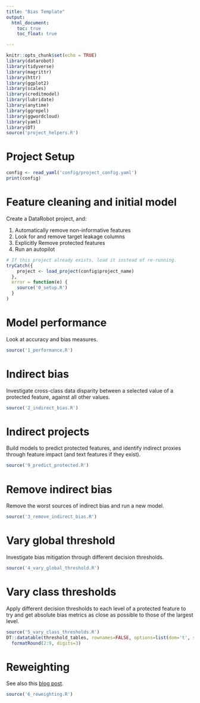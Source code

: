 ```yaml
---
title: "Bias Template"
output:
  html_document:
    toc: true
    toc_float: true

---
```


```r
knitr::opts_chunk$set(echo = TRUE)
library(datarobot)
library(tidyverse)
library(magrittr)
library(httr)
library(ggplot2)
library(scales)
library(creditmodel)
library(lubridate)
library(anytime)
library(ggrepel)
library(ggwordcloud)
library(yaml)
library(DT)
source('project_helpers.R')
```

# Project Setup

```r
config <- read_yaml('config/project_config.yaml')
print(config)
```

# Feature cleaning and initial model

Create a DataRobot project, and:

1. Automatically remove non-informative features
2. Look for and remove target leakage columns
3. Explicitly Remove protected features
4. Run an autopilot


```r
# If this project already exists, load it instead of re-running.
tryCatch({
    project <- load_project(config$project_name)
  },
  error = function(e) {
    source('0_setup.R')
  }
)
```

# Model performance

Look at accuracy and bias measures.

```r
source('1_performance.R')
```

# Indirect bias

Investigate cross-class data disparity between a selected value of a protected
feature, against all other values.

```r
source('2_indirect_bias.R')
```

# Indirect projects

Build models to predict protected features, and identify indirect proxies
through feature impact (and text features if they exist).

```r
source('9_predict_protected.R')
```

# Remove indirect bias

Remove the worst sources of indirect bias and run a new model.

```r
source('3_remove_indirect_bias.R')
```

# Vary global threshold

Investigate bias mitigation through different decision thresholds.

```r
source('4_vary_global_threshold.R')
```

# Vary class thresholds

Apply different decision thresholds to each level of a protected feature to try
and get absolute bias metrics as close as possible to those of the largest
level.

```r
source('5_vary_class_thresholds.R')
DT::datatable(threshold_tables, rownames=FALSE, options=list(dom='t', scrollX = TRUE)) %>%
  formatRound(2:9, digits=3)
```

# Reweighting

See also this [blog post](https://towardsdatascience.com/reweighing-the-adult-dataset-to-make-it-discrimination-free-44668c9379e8).

```r
source('6_reweighting.R')
```
